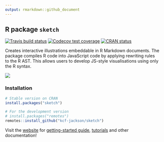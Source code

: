 ```yaml
---
output: rmarkdown::github_document
---
```


## R package `sketch`

<!-- badges: start -->
[![Travis build status](https://travis-ci.org/kcf-jackson/sketch.svg?branch=master)](https://travis-ci.org/kcf-jackson/sketch)
[![Codecov test coverage](https://codecov.io/gh/kcf-jackson/sketch/branch/master/graph/badge.svg)](https://codecov.io/gh/kcf-jackson/sketch?branch=master)
[![CRAN status](https://www.r-pkg.org/badges/version/sketch)](https://CRAN.R-project.org/package=sketch)
<!-- badges: end -->


Creates interactive illustrations embeddable in R Markdown documents. The package compiles R code into JavaScript code by applying rewriting rules to the R AST. This allows users to develop JS-style visualisations using only the R syntax.

![](./man/figures/ast_transform.png)

### Installation

```r
# Stable version on CRAN
install.packages("sketch")

# For the development version
# install.packages("remotes")
remotes::install_github("kcf-jackson/sketch")
```


Visit the [website](https://kcf-jackson.github.io/sketch-doc) for [getting-started guide](https://kcf-jackson.github.io/sketch-doc/getting_started/), [tutorials](https://kcf-jackson.github.io/sketch-doc/tutorials/) and other documentation!
